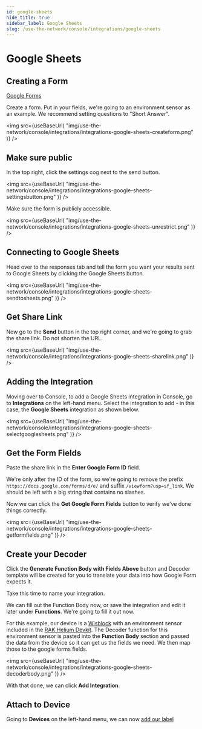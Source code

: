 ```yaml
---
id: google-sheets
hide_title: true
sidebar_label: Google Sheets
slug: /use-the-network/console/integrations/google-sheets
---
```



# Google Sheets

## Creating a Form

[Google Forms](https://forms.google.com)

Create a form.
Put in your fields, we're going to an environment sensor as an example.
We recommend setting questions to "Short Answer".

<img
  src={useBaseUrl(
    "img/use-the-network/console/integrations/integrations-google-sheets-createform.png"
  )}
/>


## Make sure public

In the top right, click the settings cog next to the send button.

<img
  src={useBaseUrl(
    "img/use-the-network/console/integrations/integrations-google-sheets-settingsbutton.png"
  )}
/>

Make sure the form is publicly accessible.

<img
  src={useBaseUrl(
    "img/use-the-network/console/integrations/integrations-google-sheets-unrestrict.png"
  )}
/>


## Connecting to Google Sheets

Head over to the responses tab and tell the form you want your results sent to Google Sheets by clicking the Google Sheets button.

<img
  src={useBaseUrl(
    "img/use-the-network/console/integrations/integrations-google-sheets-sendtosheets.png"
  )}
/>

## Get Share Link

Now go to the **Send** button in the top right corner, and we're going to grab the share link.
Do not shorten the URL.

<img
  src={useBaseUrl(
    "img/use-the-network/console/integrations/integrations-google-sheets-sharelink.png"
  )}
/>

## Adding the Integration

Moving over to Console, to add a Google Sheets integration in Console, go to **Integrations** on the left-hand menu.
Select the integration to add - in this case, the **Google Sheets** integration as shown below.

<img
  src={useBaseUrl(
    "img/use-the-network/console/integrations/integrations-google-sheets-selectgooglesheets.png"
  )}
/>

## Get the Form Fields

Paste the share link in the **Enter Google Form ID** field.

We're only after the ID of the form, so we're going to remove the prefix `https://docs.google.com/forms/d/e/` and suffix `/viewform?usp=sf_link`. We should be left with a big string that contains no slashes.

Now we can click the **Get Google Form Fields** button to verify we've done things correctly.

<img
  src={useBaseUrl(
    "img/use-the-network/console/integrations/integrations-google-sheets-getformfields.png"
  )}
/>

## Create your Decoder

Click the **Generate Function Body with Fields Above** button and Decoder template will be created for you to translate your data into how Google Form expects it.

Take this time to name your integration.

We can fill out the Function Body now, or save the integration and edit it later under **Functions**.
We're going to fill it out now.

For this example, our device is a [Wisblock](https://docs.helium.com/use-the-network/devices/development/rakwireless/wisblock-4631/) with an environment sensor included in the [RAK Helium Devkit](https://store.rakwireless.com/collections/helium/products/helium-developer-kit).
The Decoder function for this environment sensor is pasted into the **Function Body** section and passed the data from the device so it can get us the fields we need. We then map those to the google forms fields.

<img
  src={useBaseUrl(
    "img/use-the-network/console/integrations/integrations-google-sheets-decoderbody.png"
  )}
/>

With that done, we can click **Add Integration**.

## Attach to Device

Going to **Devices** on the left-hand menu, we can now [add our label](../labels)
